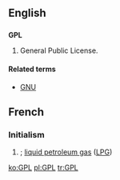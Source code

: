 ==English==
{{wikipedia|GNU General Public License}}
==={{initialism}}===
'''GPL'''
# General Public License.

====Related terms====
* [[GNU]]

==French==
{{wikipedia|Gaz de pétrole liquéfié|lang=fr}}
===Initialism===
{{infl|fr|initialism}}

# {{form of|initialism|[[gaz de pétrole liquéfié|Gaz de Pétrole Liquéfié]]|nodot=1}}; [[liquid petroleum gas]] ([[LPG]])

[[ko:GPL]]
[[pl:GPL]]
[[tr:GPL]]